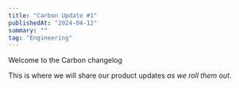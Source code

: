 ```yaml
---
title: "Carbon Update #1"
publishedAt: "2024-04-12"
summary: ""
tag: "Engineering"
---
```


Welcome to the Carbon changelog
 
This is where we will share our product updates _as we roll them out_.